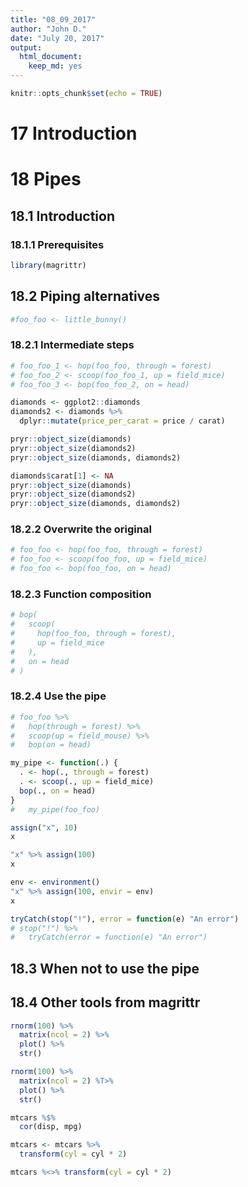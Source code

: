 ```yaml
---
title: "08_09_2017"
author: "John D."
date: "July 20, 2017"
output: 
  html_document: 
    keep_md: yes
---
```


```r
knitr::opts_chunk$set(echo = TRUE)
```

# 17 Introduction

# 18 Pipes

## 18.1 Introduction

### 18.1.1 Prerequisites

```r
library(magrittr)
```

## 18.2 Piping alternatives

```r
#foo_foo <- little_bunny()
```

### 18.2.1 Intermediate steps

```r
# foo_foo_1 <- hop(foo_foo, through = forest)
# foo_foo_2 <- scoop(foo_foo_1, up = field_mice)
# foo_foo_3 <- bop(foo_foo_2, on = head)

diamonds <- ggplot2::diamonds
diamonds2 <- diamonds %>% 
  dplyr::mutate(price_per_carat = price / carat)

pryr::object_size(diamonds)
pryr::object_size(diamonds2)
pryr::object_size(diamonds, diamonds2)

diamonds$carat[1] <- NA
pryr::object_size(diamonds)
pryr::object_size(diamonds2)
pryr::object_size(diamonds, diamonds2)
```

### 18.2.2 Overwrite the original

```r
# foo_foo <- hop(foo_foo, through = forest)
# foo_foo <- scoop(foo_foo, up = field_mice)
# foo_foo <- bop(foo_foo, on = head)
```

### 18.2.3 Function composition

```r
# bop(
#   scoop(
#     hop(foo_foo, through = forest),
#     up = field_mice
#   ), 
#   on = head
# )
```

### 18.2.4 Use the pipe

```r
# foo_foo %>%
#   hop(through = forest) %>%
#   scoop(up = field_mouse) %>%
#   bop(on = head)

my_pipe <- function(.) {
  . <- hop(., through = forest)
  . <- scoop(., up = field_mice)
  bop(., on = head)
}
#   my_pipe(foo_foo)

assign("x", 10)
x

"x" %>% assign(100)
x

env <- environment()
"x" %>% assign(100, envir = env)
x

tryCatch(stop("!"), error = function(e) "An error")
# stop("!") %>% 
#   tryCatch(error = function(e) "An error")
```

## 18.3 When not to use the pipe

## 18.4 Other tools from magrittr

```r
rnorm(100) %>%
  matrix(ncol = 2) %>%
  plot() %>%
  str()

rnorm(100) %>%
  matrix(ncol = 2) %T>%
  plot() %>%
  str()

mtcars %$%
  cor(disp, mpg)

mtcars <- mtcars %>% 
  transform(cyl = cyl * 2)

mtcars %<>% transform(cyl = cyl * 2)
```

